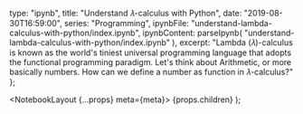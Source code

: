 
  type: "ipynb",
  title: "Understand 𝜆-calculus with Python",
  date: "2019-08-30T16:59:00",
  series: "Programming",
  ipynbFile: "understand-lambda-calculus-with-python/index.ipynb",
  ipynbContent: parseIpynb(
    "understand-lambda-calculus-with-python/index.ipynb"
  ),
  excerpt:
    "Lambda (𝜆)-calculus is known as the world's tiniest universal programming language that adopts the functional programming paradigm. Let's think about Arithmetic, or more basically numbers. How can we define a number as function in 𝜆-calculus?"
};


  <NotebookLayout {...props} meta={meta}>
    {props.children}
  </NotebookLayout>
);
